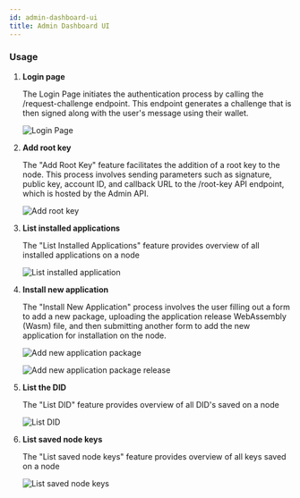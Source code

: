 ```yaml
---
id: admin-dashboard-ui
title: Admin Dashboard UI
---
```


### Usage

1. **Login page**

   The Login Page initiates the authentication process by calling the
   /request-challenge endpoint. This endpoint generates a challenge that is then
   signed along with the user's message using their wallet.

   ![Login Page](/admin-dashboard/login-page.png)

2. **Add root key**

   The "Add Root Key" feature facilitates the addition of a root key to the
   node. This process involves sending parameters such as signature, public key,
   account ID, and callback URL to the /root-key API endpoint, which is hosted
   by the Admin API.

   ![Add root key](/admin-dashboard/request-root-key.png)

3. **List installed applications**

   The "List Installed Applications" feature provides overview of all installed
   applications on a node

   ![List installed application](/admin-dashboard/list-application.png)

4. **Install new application**

   The "Install New Application" process involves the user filling out a form to
   add a new package, uploading the application release WebAssembly (Wasm) file,
   and then submitting another form to add the new application for installation
   on the node.

   ![Add new application package](/admin-dashboard/add-application-package.png)

   ![Add new application package release](/admin-dashboard/add-application-package-release.png)

5. **List the DID**

   The "List DID" feature provides overview of all DID's saved on a node

   ![List DID](/admin-dashboard/list-DID.png)

6. **List saved node keys**

   The "List saved node keys" feature provides overview of all keys saved on a
   node

   ![List saved node keys](/admin-dashboard/list-keys.png)
